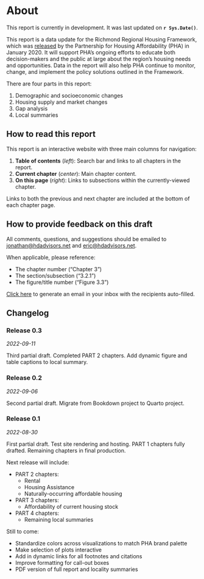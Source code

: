 # About {.unnumbered}

::: callout-note
This report is currently in development. It was last updated on **`r Sys.Date()`**.
:::

This report is a data update for the Richmond Regional Housing Framework, which was [released](https://pharva.com/framework/about-the-framework/) by the Partnership for Housing Affordability (PHA) in January 2020. It will support PHA's ongoing efforts to educate both decision-makers and the public at large about the region's housing needs and opportunities. Data in the report will also help PHA continue to monitor, change, and implement the policy solutions outlined in the Framework.

There are four parts in this report:

1.  Demographic and socioeconomic changes
2.  Housing supply and market changes
3.  Gap analysis
4.  Local summaries

## How to read this report {.unnumbered}

This report is an interactive website with three main columns for navigation:

1.  **Table of contents** (*left*): Search bar and links to all chapters in the report.
2.  **Current chapter** (*center*): Main chapter content.
3.  **On this page** (*right*): Links to subsections within the currently-viewed chapter.

Links to both the previous and next chapter are included at the bottom of each chapter page.

## How to provide feedback on this draft {.unnumbered}

All comments, questions, and suggestions should be emailed to [jonathan\@hdadvisors.net](mailto:jonathan@hdadvisors.net){.email} and [eric\@hdadvisors.net](mailto:eric@hdadvisors.net){.email}.

When applicable, please reference:

-   The chapter number ("Chapter 3")
-   The section/subsection ("3.2.1")
-   The figure/title number ("Figure 3.3")

[Click here](mailto:jonathan@hdadvisors.net,eric@hdadvisors.net) to generate an email in your inbox with the recipients auto-filled.

## Changelog {.unnumbered}

### Release 0.3 {.unnumbered}

*2022-09-11*

Third partial draft. Completed PART 2 chapters. Add dynamic figure and table captions to local summary.

### Release 0.2 {.unnumbered}

*2022-09-06*

Second partial draft. Migrate from Bookdown project to Quarto project.

### Release 0.1 {.unnumbered}

*2022-08-30*

First partial draft. Test site rendering and hosting. PART 1 chapters fully drafted. Remaining chapters in final production.

Next release will include:

-   PART 2 chapters:
    -   Rental
    -   Housing Assistance
    -   Naturally-occurring affordable housing
-   PART 3 chapters:
    -   Affordability of current housing stock
-   PART 4 chapters:
    -   Remaining local summaries

Still to come:

-   Standardize colors across visualizations to match PHA brand palette
-   Make selection of plots interactive
-   Add in dynamic links for all footnotes and citations
-   Improve formatting for call-out boxes
-   PDF version of full report and locality summaries
